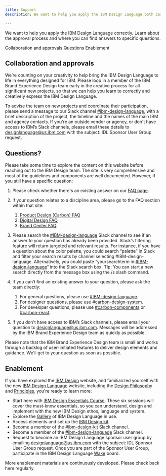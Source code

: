 ```yaml
---
title: Support
description: We want to help you apply the IBM Design Language both correctly and creatively. Learn about the approvals process and where you can find answers to specific questions.

---
```



<PageDescription>

We want to help you apply the IBM Design Language correctly. Learn about the approval process and where you can find answers to specific questions.

</PageDescription>

<AnchorLinks>
  <AnchorLink>Collaboration and approvals</AnchorLink>
  <AnchorLink>Questions</AnchorLink>
  <AnchorLink>Enablement</AnchorLink>
</AnchorLinks>

## Collaboration and approvals

We’re counting on your creativity to help bring the IBM Design Language to life in everything designed for IBM. Please loop in a member of the IBM Brand Experience Design team early in the creative process for all significant new projects, so that we can help you learn to correctly and creatively express the IBM Design Language.

To advise the team on new projects and coordinate their participation, please send a message to our Slack channel [#ibm-design-language](https://ibm-studios.slack.com/messages/C0U35LB2B), with a brief description of the project, the timeline and the names of the main IBM and agency contacts. If you're an outside vendor or agency, or don't have access to IBM’s Slack channels, please email these details to [designlanguage@us.ibm.com](mailto:designlanguage@us.ibm.com) with the subject: IDL Sponsor User Group request.

## Questions?

Please take some time to explore the content on this website before reaching out to the IBM Design team. The site is very comprehensive and most of the guidelines and components are well documented. However, if you still have a specific question:
<div className="questions-section">

1. Please check whether there's an existing answer on our [FAQ page](/help/faq).
2. If your question relates to a discipline area, please go to the FAQ section within that site:
    1. [Product Design (Carbon) FAQ](https://www.carbondesignsystem.com/help/faq)
    1. [Digital Design FAQ](https://www.ibm.com/standards/web/faq.html)
    1. [Brand Center FAQ](https://www.carbondesignsystem.com/help/faq)
3. Please search the [#IBM-design-language](https://ibm-studios.slack.com/messages/C0U35LB2B) Slack channel to see if an answer to your question has already been provided. Slack’s filtering feature will return targeted and relevant results. For instance, if you have a question about the color palette, you could search “palette” in Slack and filter your search results by channel selecting #IBM-design-language. Alternatively, you could paste “yoursearchterm in:[#IBM-design-language](https://ibm-studios.slack.com/messages/C0U35LB2B)” into the Slack search box. Tip: You can start a new search directly from the message box using the /s slash command.
4. If you can’t find an existing answer to your question, please ask the team directly:
    1. For general questions, please use [#IBM-design-language](https://ibm-studios.slack.com/messages/C0U35LB2B).
    1. For designer questions, please use [#carbon-design-system](https://ibm-studios.slack.com/messages/C0M053VPT/).
    1. For developer questions, please use [#carbon-components](https://ibm-studios.slack.com/messages/C046Y0YUD/) or [#carbon-react](https://ibm-studios.slack.com/messages/C2K6RFJ1G/).

5. If you don't have access to IBM’s Slack channels, please email your question to [designlanguage@us.ibm.com](mailto:designlanguage@us.ibm.com). Messages will be addressed by the IBM Brand Experience Design team as quickly as possible.

</div>

Please note that the IBM Brand Experience Design team is small and works through a backlog of user-initiated features to deliver design elements and guidance. We'll get to your question as soon as possible.

## Enablement

If you have explored the [IBM Design](https://www.ibm.com/design/) website, and familiarized yourself with the new [IBM Design Language](https://www.ibm.com/design/language/) website, including the [Design Philosophy](https://www.ibm.com/design/language/philosophy/pov) and [Principles](https://www.ibm.com/design/language/philosophy/principles/), you're ready to learn more:

<div className="enablement-section">

- Start here with [IBM Design Essentials Course](https://w3.ibm.com/design/essentials). These six sessions will cover the must-know essentials, so you can understand, design and implement with the new IBM Design ethos, language and system.
- Explore the [Gallery](https://www.ibm.com/design/language/gallery) of IBM Design Language in use.
- Access elements and set up the [IBM Design kit](https://www.carbondesignsystem.com/resources/?&_ga=2.192292330.1162213957.1569426322-42838645.1566382348#theme-libraries).
- Become a member of the [#ibm-design-kit](https://ibm-studios.slack.com/archives/CDT9TSUAJ) Slack channel.
- Become a member of the [#ibm-design-language](https://ibm-studios.slack.com/messages/C0U35LB2B) Slack channel.
- Request to become an IBM Design Language sponsor user group by emailing [designlanguage@us.ibm.com](mailto:designlanguage@us.ibm.com) with the subject: IDL Sponsor User Group request. Once you are part of the Sponsor User Group, participate in the IBM Design Language [Wake](https://ibm.wake.com/space/20) board.

</div>

More enablement materials are continuously developed. Please check back here regularly.
